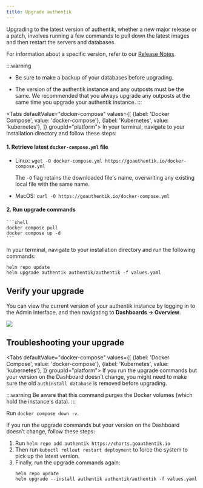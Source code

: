 ```yaml
---
title: Upgrade authentik
---
```


Upgrading to the latest version of authentik, whether a new major release or a patch, involves running a few commands to pull down the latest images and then restart the servers and databases.

For information about a specific version, refer to our [Release Notes](../releases/).

:::warning
-   Be sure to make a backup of your databases before upgrading.

-   The version of the authentik instance and any outposts must be the same. We recommended that you always upgrade any outposts at the same time you upgrade your authentik instance.
:::


<Tabs
defaultValue="docker-compose"
values={[
{label: 'Docker Compose', value: 'docker-compose'},
{label: 'Kubernetes', value: 'kubernetes'},
]}
groupId="platform">
<TabItem value="docker-compose">
In your terminal, navigate to your installation directory and follow these steps:

#### 1. Retrieve latest `docker-compose.yml` file

-   Linux: `wget -O docker-compose.yml https://goauthentik.io/docker-compose.yml`

    The `-O` flag retains the downloaded file's name, overwriting any existing local file with the same name.

-   MacOS: `curl -O https://goauthentik.io/docker-compose.yml`

#### 2. Run upgrade commands

    ```shell
    docker compose pull
    docker compose up -d
    ```

  </TabItem>

  <TabItem value="kubernetes">
In your terminal, navigate to your installation directory and run the following commands:

```
helm repo update
helm upgrade authentik authentik/authentik -f values.yaml
```

  </TabItem>
</Tabs>

## Verify your upgrade

You can view the current version of your authentik instance by logging in to the Admin interface, and then navigating to **Dashboards -> Overview**.

![](./version1.png)

## Troubleshooting your upgrade

<Tabs
defaultValue="docker-compose"
values={[
{label: 'Docker Compose', value: 'docker-compose'},
{label: 'Kubernetes', value: 'kubernetes'},
]}
groupId="platform">
<TabItem value="docker-compose">
If you run the upgrade commands but your version on the Dashboard doesn’t change, you might need to make sure the old `authinstall database` is removed before upgrading.

:::warning
Be aware that this command purges the Docker volumes (which hold the instance's data).
:::

Run `docker compose down -v`.

  </TabItem>

  <TabItem value="kubernetes">
If you run the upgrade commands but your version on the Dashboard doesn’t change, follow these steps:

1.  Run `helm repo add authentik https://charts.goauthentik.io`
2.  Then run `kubectl rollout restart deployment` to force the system to pick up the latest version.
3.  Finally, run the upgrade commands again:
    ```
    helm repo update
    helm upgrade --install authentik authentik/authentik -f values.yaml
    ```

  </TabItem>
</Tabs>
